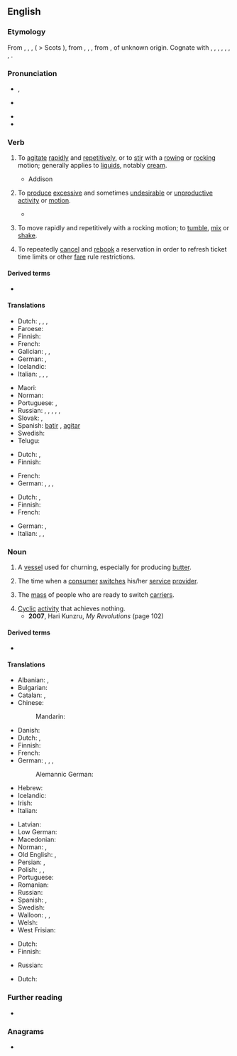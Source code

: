 ==English==

===Etymology===
From {{inh|en|enm|cherne}}, {{m|enm|chrine}}, {{m|enm|chyrne}}, {{m|enm|kyrne}} ( > Scots {{m|sco|kirn}}), from {{inh|en|ang|ċyrn}}, {{m|ang|ċyrin}}, {{m|ang|ċirin||a churn}}, from {{der|en|gem-pro|*kernǭ||churn}}, of unknown origin. Cognate with {{cog|fy|tsjerne}}, {{cog|nl|karn}}, {{cog|wa|serene}}, {{cog|de|Karn}}, {{m|de|Kirne}}, {{cog|da|kjærne}}, {{cog|sv|kärna}}, {{cog|is|kirna||a churn}}.

===Pronunciation===
* {{a|UK}} {{enPR|chû(r)n}}, {{IPA|/tʃɜː(ɹ)n/|lang=en}}
* {{a|US}} {{IPA|/tʃɚn/|lang=en}}
* {{audio|en-us-churn.ogg|Audio (US)|lang=en}}
* {{rhymes|ɜː(r)n|lang=en}}

===Verb===
{{en-verb}}

# {{lb|en|transitive}} To [[agitate]] [[rapid]]ly and [[repetitive]]ly, or to [[stir]] with a [[row]]ing or [[rock]]ing motion; generally applies to [[liquid]]s, notably [[cream]].
#: {{ux|en|Now the cream is '''churned''' to make butter.}}
#: {{ux|en|no-'''churn''' ice cream}}
#* Addison
#*: {{quote|en|'''Churned''' in his teeth, the foamy venom rose.}}
# {{lb|en|transitive|figuratively}} To [[produce]] [[excessive]] and sometimes [[undesirable]] or [[unproductive]] [[activity]] or [[motion]].
#* {{quote-journal
|year=2012
|author=John Branch
|title=Snow Fall : The Avalanche at Tunnel Creek
|newspaper=New York Times
|url=http://www.nytimes.com/projects/2012/snow-fall/?smid=fb-nytimes&WT.z_sma=SP_SNT_20130415#/?part=tunnel-creek
|passage=The slope of the terrain, shaped like a funnel, squeezed the growing swell of '''churning''' snow into a steep, twisting gorge.}}
# {{lb|en|intransitive}} To move rapidly and repetitively with a rocking motion; to [[tumble]], [[mix]] or [[shake]].
#: {{ux|en|I was so nervous my stomach was '''churning'''.}}
# {{lb|en|informal|travel|aviation}} To repeatedly [[cancel]] and [[rebook]] a reservation in order to refresh ticket time limits or other [[fare]] rule restrictions.

====Derived terms====
* {{l|en|churn out}}

====Translations====
{{trans-top|agitate rapidly}}
* Dutch: {{t+|nl|karnen}} {{qualifier|butter}}, {{t+|nl|agiteren}}, {{qualifier|fluid}}, {{t+|nl|klutsen}}
* Faroese: {{t|fo|kirna}}
* Finnish: {{t+|fi|kirnuta}}
* French: {{t+|fr|baratter}}
* Galician: {{t|gl|anazar}}, {{t+|gl|bater}}, {{t+|gl|petar}}
* German: {{t|de|durchschütteln}}, {{t|de|aufwühlen}}
* Icelandic: {{t|is|strokka}}
* Italian: {{t+|it|frullare}}, {{t+|it|sbattere}}, {{t+|it|ribollire}}, {{t|it|spumeggiare}}
{{trans-mid}}
* Maori: {{t|mi|pīkari}}
* Norman: {{t|nrf|pêtri}}
* Portuguese: {{t+|pt|agitar}}, {{t+|pt|bater}}
* Russian: {{qualifier|creamy substance}} {{t+|ru|взбива́ть|impf}}, {{t+|ru|взбить|pf}}, {{qualifier|liquid}} {{t+|ru|взба́лтывать|impf}}, {{t+|ru|взболта́ть|pf}}, {{qualifier|butter}} {{t+|ru|сбива́ть|impf}}, {{t+|ru|сбить|pf}}
* Slovak: {{t|sk|tĺcť}}, {{t|sk|stĺkať}}
* Spanish: [[batir]] {{gloss|butter}}, [[agitar]] {{gloss|water}}
* Swedish: {{t+|sv|kärna}}
* Telugu: {{t+|te|చిలుకు}}
{{trans-bottom}}

{{trans-top|figuratively: produce excessive motion}}
* Dutch: {{t+|nl|woelen}}, {{t+|nl|schudden}}
* Finnish: {{t+|fi|hämmentää}}
{{trans-mid}}
* French: {{t+|fr|agiter}}
* German: {{t|de|wusseln}}, {{t+|de|rütteln}}, {{t+|de|wühlen}},
{{trans-bottom}}

{{trans-top|tumble}}
* Dutch: {{t+|nl|woelen}}, {{t+|nl|schudden}}
* Finnish: {{t+|fi|velloa}}
* French: {{t+|fr|agiter}}
{{trans-mid}}
* German: {{t|de|durchschütteln}}, {{t|de|aufwühlen}}
* Italian: {{t|it|spumeggiare}}, {{t+|it|frullare}}, {{t+|it|ribollire}}
{{trans-bottom}}

===Noun===
{{en-noun|~}}

# A [[vessel]] used for churning, especially for producing [[butter]].
#: {{ux|en|a butter '''churn'''}}
# {{lb|en|telecommunications}} The time when a [[consumer]] [[switch]]es his/her [[service]] [[provider]].
# {{lb|en|telecommunications}} The [[mass]] of people who are ready to switch [[carrier]]s. <!--expressed as the number of formula ''Customer quits/Customer base''. UNCLEAR, please rephrase-->
# [[cyclic|Cyclic]] [[activity]] that achieves nothing.
#* '''2007''', Hari Kunzru, ''My Revolutions'' (page 102)
#*: {{quote|en|I wished my brain would shut up and knew that soon I'd have to start tidying, but first I needed to rest, so I tried to quell the pointless '''churn''' behind my eyes and kept on trying (in a minute) until Vicky came back home.}}

====Derived terms====
* {{l|en|milk churn}}

====Translations====
{{trans-top|vessel for churning}}
* Albanian: {{t+|sq|dybek}}, {{t|sq|dylbek}}
* Bulgarian: {{t|bg|буталка|f|tr=butalka}}
* Catalan: {{t|ca|manteguera|f}} {{qualifier|for butter}}, {{t|ca|lletera|f}} {{qualifier|for milk}}
* Chinese:
*: Mandarin: {{t|cmn|攪乳器|tr=jiǎorǔqì|sc=Hani}}
* Danish: {{t|da|kjerne}}
* Dutch: {{t+|nl|botervat|n}}, {{t+|nl|karn|m|f}}
* Finnish: {{t+|fi|kirnu}}
* French: {{t+|fr|baratte|f}}
* German: {{t|de|Rührtrommel|f}}, {{t+|de|Butterfass|n}}, {{t|de|Butterfertiger|m}}, {{t+|de|Kerne|f}}
*: Alemannic German: {{t|gsw|Niidleblääjer}}
* Hebrew: {{t|he|נטישה|sc=Hebr}}
* Icelandic: {{t|is|kirna|f}}
* Irish: {{t|ga|cuinneog|f}}
* Italian: {{t+|it|zangola}}
{{trans-mid}}
* Latvian: {{t|lv|ķērne|f}}
* Low German: {{t|nds|karne|f}}
* Macedonian: {{t|mk|бутин|m|tr=bútin}}
* Norman: {{t|nrf|bathette|f}}, {{t|nrf|ribot|m}}
* Old English: {{t|ang|ċyrin|f}}, {{t|ang|ċeren|f}}
* Persian: {{t+|fa|نهره|tr=nehre}}, {{t+|fa|گویس|tr=gavis}}
* Polish: {{t|pl|maselnica|f}}, {{t+|pl|maślnica|f}}, {{t|pl|kierzanka|f}}
* Portuguese: {{t|pt|batedeira|f}}
* Romanian: {{t+|ro|putinei|n}}
* Russian: {{t+|ru|маслобо́йка|f}}
* Spanish: {{t|es|mantequera|f}} {{gloss|butter}}, {{t+|es|lechera|f}} {{gloss|milk}}
* Swedish: {{t+|sv|kärna|c}}
* Walloon: {{t+|wa|serene|f}} {{qualifier|with wooden leg}}, {{t|wa|toûnwere|f}} {{qualifier|with crank}}, {{t|wa|bourtea|m}} {{qualifier|any system}}
* Welsh: {{t|cy|buddai|f}}
* West Frisian: {{t|fy|tsjerne|c}}
{{trans-bottom}}

{{trans-top|time when customer switches provider}}
* Dutch: {{t+|nl|overstap|m}}
* Finnish: {{t|fi|[[liittymän]] [[vaihto]]}}
{{trans-mid}}
* Russian: {{t|ru|отто́к абонентов}}
{{trans-bottom}}

{{trans-top|people ready to switch carrier}}
* Dutch: {{t|nl|overstapkandidaten|p}}
{{trans-mid}}
{{trans-bottom}}

===Further reading===
* {{pedia}}

===Anagrams===
* {{anagrams|en|runch}}